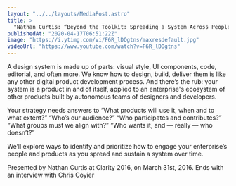 ```yaml
---
layout: "../../layouts/MediaPost.astro"
title: >
  "Nathan Curtis: “Beyond the Toolkit: Spreading a System Across People & Products” — Clarity 2016"
publishedAt: "2020-04-17T06:51:22Z"
image: "https://i.ytimg.com/vi/F6R_lDOgtns/maxresdefault.jpg"
videoUrl: "https://www.youtube.com/watch?v=F6R_lDOgtns"
---
```


A design system is made up of parts: visual style, UI components, code, editorial, and often more. We know how to design, build, deliver them is like any other digital product development process. And there’s the rub: your system is a product in and of itself, applied to an enterprise's ecosystem of other products built by autonomous teams of designers and developers.

Your strategy needs answers to “What products will use it, when and to what
extent?” “Who’s our audience?” “Who participates and contributes?”
“What groups must we align with?” “Who wants it, and — really — who doesn’t?”

We’ll explore ways to identify and prioritize how to engage your enterprise’s people and products as you spread and sustain a system over time.

Presented by Nathan Curtis at Clarity 2016, on March 31st, 2016. Ends with an interview with Chris Coyier
